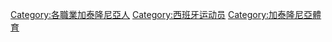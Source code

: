 {{Commonscat|Sportspeople from Catalonia}}

[[Category:各職業加泰隆尼亞人|Category:各職業加泰隆尼亞人]]
[[Category:西班牙运动员|Category:西班牙运动员]]
[[Category:加泰隆尼亞體育|Category:加泰隆尼亞體育]]